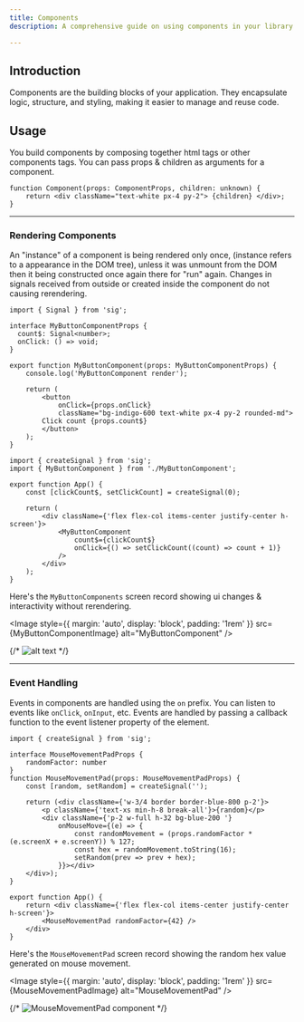 ```yaml
---
title: Components
description: A comprehensive guide on using components in your library.

---
```



## Introduction

Components are the building blocks of your application. They encapsulate logic, structure, and styling, making it easier to manage and reuse code. 

## Usage

You build components by composing together html tags or other components tags.
You can pass props & children as arguments for a component.

```tsx "props" "children"
function Component(props: ComponentProps, children: unknown) {
    return <div className="text-white px-4 py-2"> {children} </div>;
}
```

---

### Rendering Components

An "instance" of a component is being rendered only once, (instance refers to a appearance in the DOM tree), unless it was unmount from the DOM then it being constructed once again there for "run" again.
Changes in signals received from outside or created inside the component do not causing rerendering.

```tsx frame="code" title="MyButtonComponent.tsx"
import { Signal } from 'sig';

interface MyButtonComponentProps {
  count$: Signal<number>; 
  onClick: () => void;
}

export function MyButtonComponent(props: MyButtonComponentProps) {
    console.log('MyButtonComponent render');

    return (
        <button 
            onClick={props.onClick}
            className="bg-indigo-600 text-white px-4 py-2 rounded-md">
        Click count {props.count$}
        </button>
    );
}
```
```tsx frame="code" title="App.tsx"
import { createSignal } from 'sig';
import { MyButtonComponent } from './MyButtonComponent';

export function App() {
    const [clickCount$, setClickCount] = createSignal(0);

    return (
        <div className={'flex flex-col items-center justify-center h-screen'}>
            <MyButtonComponent 
                count$={clickCount$} 
                onClick={() => setClickCount((count) => count + 1)} 
            />
        </div>
    );
}
```


Here's the `MyButtonComponents` screen record showing ui changes & interactivity without rerendering.


<Image
    style={{ margin: 'auto', display: 'block', padding: '1rem' }}
    src={MyButtonComponentImage} alt="MyButtonComponent" />

{/* ![alt text](../../../assets/MyButtonComponent_480.gif) */}

---

### Event Handling

Events in components are handled using the `on` prefix. You can listen to events like `onClick`, `onInput`, etc.
Events are handled by passing a callback function to the event listener property of the element.

```tsx frame="code" title="MouseMovementPad.tsx" "onMouseMove" {12-}
import { createSignal } from 'sig';

interface MouseMovementPadProps {
    randomFactor: number   
}
function MouseMovementPad(props: MouseMovementPadProps) {
    const [random, setRandom] = createSignal('');

    return (<div className={'w-3/4 border border-blue-800 p-2'}>
        <p className={'text-xs min-h-8 break-all'}>{random}</p>
        <div className={'p-2 w-full h-32 bg-blue-200 '} 
            onMouseMove={(e) => {
                const randomMovement = (props.randomFactor * (e.screenX + e.screenY)) % 127;
                const hex = randomMovement.toString(16);
                setRandom(prev => prev + hex);
            }}></div>
    </div>);
}
```

```tsx frame="code" title="App.tsx"
export function App() {
    return <div className={'flex flex-col items-center justify-center h-screen'}>
        <MouseMovementPad randomFactor={42} />
    </div>
}
```

Here's the `MouseMovementPad` screen record showing the random hex value generated on mouse movement.



<Image
    style={{ margin: 'auto', display: 'block', padding: '1rem' }}
    src={MouseMovementPadImage} alt="MouseMovementPad" />

{/* ![MouseMovementPad component](../../../assets/MouseMovementPad_480.gif) */}
